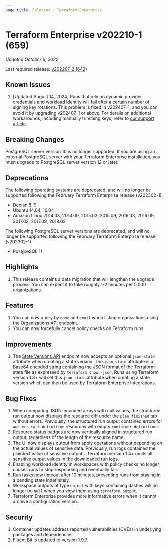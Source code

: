 ```yaml
---
page_title: Releases - Terraform Enterprise
---
```


# Terraform Enterprise v202210-1 (659)

_Updated October 6, 2022_

Last required release: [v202207-2 (642)](/enterprise/releases/2022/v202207-2)

## Known Issues
1. [Updated August 14, 2024] Runs that rely on dynamic provider credentials and workload identity will fail after a certain number of signing key rotations. This problem is fixed in v202407-1, and you can avoid it by upgrading v202407-1 or above. For details on additional workarounds, including manually trimming keys, refer to [our support article](https://support.hashicorp.com/hc/en-us/articles/31715716966419-Issue-with-OIDC-Vault-key-rotation-mechanism-to-incorrectly-identify-the-newest-signing-key).

## Breaking Changes

PostgreSQL server version 10 is no longer supported. If you are using an external PostgreSQL server with your Terraform Enterprise installation, you must upgrade to PostgreSQL server version 12 or later.

## Deprecations

The following operating systems are deprecated, and will no longer be supported following the February Terraform Enterprise release (v202302-1).

- Debian 8, 9
- Ubuntu 14.04, 16.04
- Amazon Linux 2014.03, 2014.09, 2015.03, 2015.09, 2016.03, 2016.09, 2017.03, 2017.09, 2018.03

The following PostgreSQL server versions are deprecated, and will no longer be supported following the February Terraform Enterprise release (v202302-1).

- PostgreSQL 11

## Highlights

1. This release contains a data migration that will lengthen the upgrade process. You can expect it to take roughly 1-2 minutes per 5,000 organizations.

## Features

1. You can now query by `name` and `email` when listing organizations using the [Organizations API](/cloud-docs/api-docs/organizations) endpoint.
1. You can now forcefully cancel policy checks on Terraform runs.

## Improvements

1. The [State Versions API](/cloud-docs/api-docs/state-versions#create-a-state-version) endpoint now accepts an optional `json-state` attribute when creating a state version. The `json-state` attribute is a Base64 encoded string containing the JSON format of the Terraform state file as expressed by `terraform show -json`. Runs using Terraform version 1.3+ will set this `json-state` attribute when creating a state version which can then be used by Terraform Enterprise integrations.

## Bug Fixes

1. When comparing JSON-encoded arrays with null values, the structured run output now displays the resource diff under the `plan finished` tab without errors. Previously, the structured run output contained errors for `aws_ecs_task_definition` resources with empty `container_definitions`.
1. Resource status badges are now vertically aligned in structured run output, regardless of the length of the resource name.
1. The UI now displays output from apply operations without depending on the actual values of sensitive data. Previously, run logs contained the plaintext value of sensitive outputs. Terraform version 1.4+ omits all sensitive output values in the downloaded run logs.
1. Enabling workload identity in workspaces with policy checks no longer causes runs to stop responding and eventually fail.
1. Run tasks now timeout after 10 minutes, preventing runs from staying in a pending state indefinitely. 
1. Workspace outputs of type `object` with keys containing dashes will no longer be `null` when you view them using `terraform output`.
1. Terraform Enterprise provides more informative errors when it cannot archive a configuration version.

## Security

1. Container updates address reported vulnerabilities (CVEs) in underlying packages and dependencies.
1. Fluent Bit is updated to version 1.9.7.
